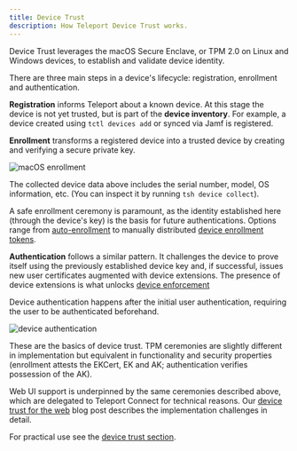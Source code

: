 ```yaml
---
title: Device Trust
description: How Teleport Device Trust works.
---
```


Device Trust leverages the macOS Secure Enclave, or TPM 2.0 on Linux and Windows
devices, to establish and validate device identity.

There are three main steps in a device's lifecycle: registration, enrollment and
authentication.

**Registration** informs Teleport about a known device. At this stage the device
is not yet trusted, but is part of the **device inventory**. For example, a
device created using `tctl devices add` or synced via Jamf is registered.

**Enrollment** transforms a registered device into a trusted device by creating
and verifying a secure private key.

![macOS enrollment](../../../img/architecture/device-trust-enrollment-macos.png)

The collected device data above includes the serial number, model, OS
information, etc. (You can inspect it by running `tsh device collect`).

A safe enrollment ceremony is paramount, as the identity established here
(through the device's key) is the basis for future authentications. Options
range from [auto-enrollment][] to manually distributed [device enrollment
tokens][].

**Authentication** follows a similar pattern. It challenges the device to prove
itself using the previously established device key and, if successful, issues
new user certificates augmented with device extensions. The presence of device
extensions is what unlocks [device enforcement][]

Device authentication happens after the initial user authentication, requiring
the user to be authenticated beforehand.

![device authentication](../../../img/architecture/device-trust-authentication.png)

These are the basics of device trust. TPM ceremonies are slightly different in
implementation but equivalent in functionality and security properties
(enrollment attests the EKCert, EK and AK; authentication verifies possession of
the AK).

Web UI support is underpinned by the same ceremonies described above, which are
delegated to Teleport Connect for technical reasons. Our [device trust for the
web][] blog post describes the implementation challenges in detail.

For practical use see the [device trust section][].

[auto-enrollment]: ../../admin-guides/access-controls/device-trust/device-management.mdx#auto-enrollment
[device enrollment tokens]: ../../admin-guides/access-controls/device-trust/device-management.mdx#create-a-device-enrollment-token
[device enforcement]: ../../admin-guides/access-controls/device-trust/enforcing-device-trust.mdx
[device trust for the web]: https://goteleport.com/blog/device-trust-for-web-challenges-and-solutions/
[device trust section]: ../../admin-guides/access-controls/device-trust/device-trust.mdx

